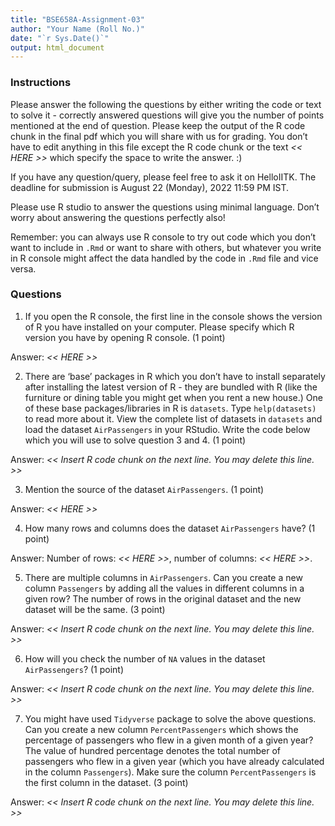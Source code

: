 ```yaml
---
title: "BSE658A-Assignment-03"
author: "Your Name (Roll No.)"
date: "`r Sys.Date()`"
output: html_document
---
```


### Instructions

Please answer the following the questions by either writing the code or text to solve it - correctly answered questions will give you the number of points mentioned at the end of question. Please keep the output of the R code chunk in the final pdf which you will share with us for grading. You don't have to edit anything in this file except the R code chunk or the text *\<\< HERE \>\>* which specify the space to write the answer. :)

If you have any question/query, please feel free to ask it on HelloIITK. The deadline for submission is August 22 (Monday), 2022 11:59 PM IST.

Please use R studio to answer the questions using minimal language. Don't worry about answering the questions perfectly also!

Remember: you can always use R console to try out code which you don't want to include in `.Rmd` or want to share with others, but whatever you write in R console might affect the data handled by the code in `.Rmd` file and vice versa.

### Questions

1.  If you open the R console, the first line in the console shows the version of R you have installed on your computer. Please specify which R version you have by opening R console. (1 point)

Answer: *\<\< HERE \>\>*

2.  There are 'base' packages in R which you don't have to install separately after installing the latest version of R - they are bundled with R (like the furniture or dining table you might get when you rent a new house.) One of these base packages/libraries in R is `datasets`. Type `help(datasets)` to read more about it. View the complete list of datasets in `datasets` and load the dataset `AirPassengers` in your RStudio. Write the code below which you will use to solve question 3 and 4. (1 point)

Answer: *\<\< Insert R code chunk on the next line. You may delete this line. \>\>*

3.  Mention the source of the dataset `AirPassengers`. (1 point)

Answer: *\<\< HERE \>\>*

4.  How many rows and columns does the dataset `AirPassengers` have? (1 point)

Answer: Number of rows: *\<\< HERE \>\>*, number of columns: *\<\< HERE \>\>*.

5.  There are multiple columns in `AirPassengers`. Can you create a new column `Passengers` by adding all the values in different columns in a given row? The number of rows in the original dataset and the new dataset will be the same. (3 point)

Answer: *\<\< Insert R code chunk on the next line. You may delete this line. \>\>*

6.  How will you check the number of `NA` values in the dataset `AirPassengers`? (1 point)

Answer: *\<\< Insert R code chunk on the next line. You may delete this line. \>\>*

7.  You might have used `Tidyverse` package to solve the above questions. Can you create a new column `PercentPassengers` which shows the percentage of passengers who flew in a given month of a given year? The value of hundred percentage denotes the total number of passengers who flew in a given year (which you have already calculated in the column `Passengers`). Make sure the column `PercentPassengers` is the first column in the dataset. (3 point)

Answer: *\<\< Insert R code chunk on the next line. You may delete this line. \>\>*

